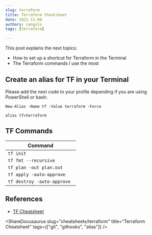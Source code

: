 ```yaml
---
slug: terraform
title: Terraform Cheatsheet
date: 2021-11-08
authors: cangulo
tags: [terraform]

---
```



This post explains the next topics:
* How to set up a shortcut for Terraform in the Terminal
* The Terraform commands I use the most

<!--truncate-->

## Create an alias for TF in your Terminal

Please add the next code to your profile depending if you are using PowerShell or bash:

<BrowserWindow>
<Tabs>
  <TabItem value="ps" label="PowerShell" default>

```
New-Alias -Name tf -Value terraform -Force
```

  </TabItem>
  <TabItem value="sh" label="Bash">

```
alias tf=terraform
```

  </TabItem>
</Tabs>
</BrowserWindow>

## TF Commands

| Command                     |
| --------------------------- |
| `tf init`                   |
| `tf fmt --recursive`        |
| `tf plan -out plan.out`     |
| `tf apply -auto-approve `   |
| `tf destroy -auto-approve ` |


## References

* [TF Cheatsheet](https://dzone.com/articles/terraform-cli-cheat-sheet)

<AboutMePostArea/>

<ShareDocusaurus 
  slug="cheatsheets/terraform" 
  title="Terraform Cheatsheet" 
  tags={["git", "githooks", "alias"]} />
  
<Comments />